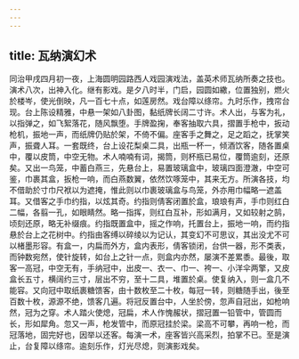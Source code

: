 ```yaml
---
---
---
```

title: 瓦纳演幻术
---



同治甲戌四月初一夜，上海圆明园路西人戏园演戏法，盖英术师瓦纳所奏之技也。演术八次，出神入化。继有影戏。是夕八时半，门启，园圆如繖，位置独别，燃火於楼岑，使光倒映，凡一百七十点，如莲房然。戏台障以绦帘。九时乐作，拽帘台现。台上陈设精雅，中悬一架如八卦图，黏纸牌长阔二寸许。术人出，与客为礼，以指弹之，如飞絮落花，随风飘堕。手牌盈掬，奉客抽取六具，摺置手枪中，扳动枪机，振地一声，而纸牌仍贴於架，不倚不偏。座客手之舞之，足之蹈之，抚掌笑声，振聋人耳。一套既终，台上设花梨桌二具，出瓶一杯一，倾酒饮客，随各置桌中，覆以皮筒，中空无物。术人喃喃有词，揭筒，则杯瓶已易位，覆筒逾刻，还原矣。又出一鸟笼，中蓄白燕三，先悬台上，易置玻璃盒中，玻璃四面澄澈，中空可鉴，巾裹其盒，扳枪一响，而白燕数翼，依然饮啄笼中，其来无方。所演各技，均不借助於寸巾尺袱以为遮掩，惟此则以巾裹玻璃盒与鸟笼，外亦用巾幅略一遮盖耳。又借客之手巾约指，以炫其奇。约指则倩客闭置於盒，琅琅有声，手巾则红白二幅，各翦一孔，如眼睛然。略一指挥，则红白互补，形如满月，又如较射之鹄，顷刻还原，略无补缀痕。约指既置盒中，摇之作响，托置台上，振地一响，而约指悬於台上之花树中。约指由客缚以碎绫以为记认，其变幻不可思议，其出没尤不可以楮墨形容。有盒一，内扁而外方，盒内表形，倩客锁闭，台供一器，形不类表，而钟数宛然，使针旋转，如台上之针一点，则盒内亦然，屡演不差累黍。最後，取客一高冠，中空无有，手纳冠中，出皮一、衣一、巾一、袴一、小洋伞两擎，又皮盒长五寸，横阔约三寸，层出不穷，至十二具，堆置於桌。使复纳入，则一盒几不能容。又向冠中取纸裹糖馈客，由十数枚至二十枚，每冠一转，则糖随手出，後至百数十枚，源源不绝，馈客几遍。将冠反置台中，人坐於傍，忽声自冠出，如枪响然，冠为之穿。术人踏火使熄，冠扁，术人作愧赧状，摺冠置一铅管中，管圆而长，形如犀角。忽又一声，枪发管中，而原冠挂於梁。梁高不可攀，再响一枪，而冠落地，固完好也，因举以还客。每演一术，座客皆兴高采烈，拍掌不已。至是演止，台复障以绦帘。逾刻乐作，灯光尽熄，则演影戏矣。